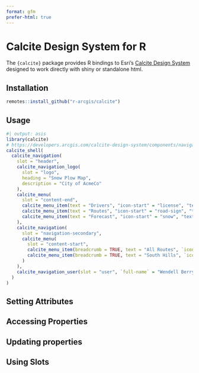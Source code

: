 ```yaml
---
format: gfm
prefer-html: true
---
```


# Calcite Design System for R 

The `{calcite}` package provides R bindings to Esri's [Calcite Design System](https://developers.arcgis.com/calcite-design-system/) designed to work directly with shiny or standalone html. 

## Installation 

```r
remotes::install_github("r-arcgis/calcite")
```

## Usage 

```r
#| output: asis
library(calcite)
# https://developers.arcgis.com/calcite-design-system/components/navigation
calcite_shell(
  calcite_navigation(
    slot = "header",
    calcite_navigation_logo(
      slot = "logo",
      heading = "Snow Plow Map",
      description = "City of AcmeCo"
    ),
    calcite_menu(
      slot = "content-end",
      calcite_menu_item(text = "Drivers", "icon-start" = "license", "text-enabled" = TRUE),
      calcite_menu_item(text = "Routes", "icon-start" = "road-sign", "text-enabled" = TRUE),
      calcite_menu_item(text = "Forecast", "icon-start" = "snow", "text-enabled" = TRUE)
    ),
    calcite_navigation(
      slot = "navigation-secondary",
      calcite_menu(
        slot = "content-start",
        calcite_menu_item(breadcrumb = TRUE, text = "All Routes", `icon-start` = "book", `text-enabled` = TRUE),
        calcite_menu_item(breadcrumb = TRUE, text = "South Hills", `icon-start` = "apps", `text-enabled` = TRUE, active = TRUE)
      )
    ),
    calcite_navigation_user(slot = "user", `full-name` = "Wendell Berry", username = "w_berry")
  )
)
```

## Setting Attributes

## Accessing Properties 

## Updating properties

## Using Slots